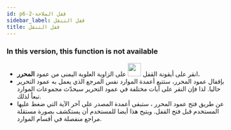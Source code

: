 ```yaml
---
id: p6-2-قفل الملاحة
sidebar_label: قفل التنقل
title: قفل التنقل
---
```


<h3> In this version, this function is not available </h3>

-   انقر على أيقونة القفل <img src="/autographaAssetsV2/how-to/lock.png" width="30px" alt=""/> على الزاوية العلوية اليمنى من عمود **المحرر.** 
-   بإقفال عمود المحرر، ستتبع أعمدة الموارد نفس المرجع الذي يعمل به عمود التحرير حاليا. لذا فإن النقر على آيات مختلفة في عمود التحرير سيحدّث مجموعات الموارد تبعاً لذلك.
-   عن طريق فتح عمود المحرر ، ستبقى أعمدة المصدر على آخر الآية التي ضغط عليها المستخدم قبل فتح القفل. ويتيح هذا أيضا للمستخدم أن يستكشف بصورة مستقلة مراجع منفصلة في أقسام الموارد.

<!-- <video controls src="/assets/lock-unlock.mov" width="100%" type="video/mov"/> -->
